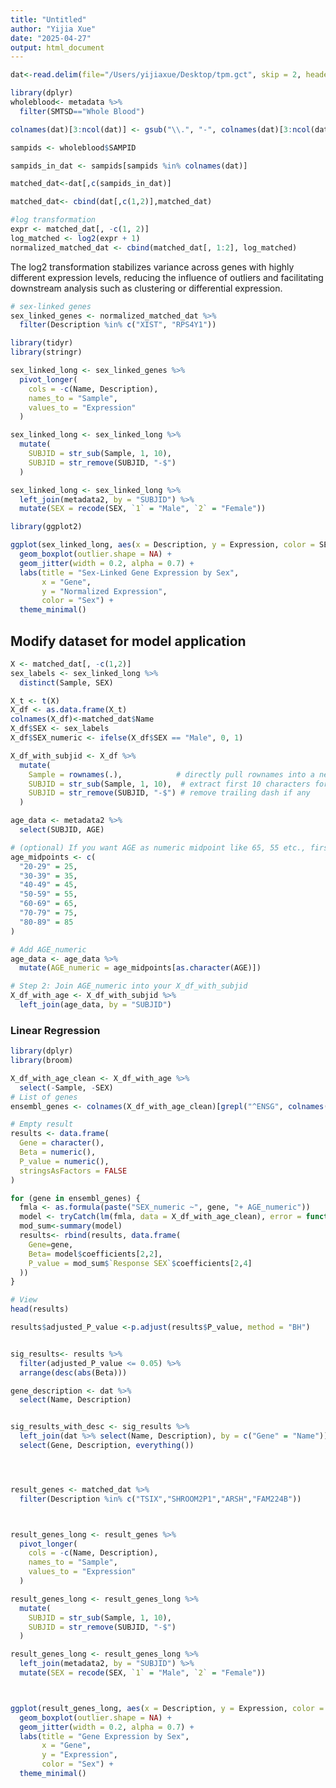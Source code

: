 ```yaml
---
title: "Untitled"
author: "Yijia Xue"
date: "2025-04-27"
output: html_document
---
```


```r
dat<-read.delim(file="/Users/yijiaxue/Desktop/tpm.gct", skip = 2, header = TRUE, stringsAsFactors = FALSE)
```

```r
library(dplyr)
wholeblood<- metadata %>%
  filter(SMTSD=="Whole Blood")

colnames(dat)[3:ncol(dat)] <- gsub("\\.", "-", colnames(dat)[3:ncol(dat)])

sampids <- wholeblood$SAMPID

sampids_in_dat <- sampids[sampids %in% colnames(dat)]

matched_dat<-dat[,c(sampids_in_dat)]

matched_dat<- cbind(dat[,c(1,2)],matched_dat)


```



```r
#log transformation
expr <- matched_dat[, -c(1, 2)]
log_matched <- log2(expr + 1)
normalized_matched_dat <- cbind(matched_dat[, 1:2], log_matched)
```
The log2 transformation stabilizes variance across genes with highly different expression levels, reducing the influence of outliers and facilitating downstream analysis such as clustering or differential expression.

```r
# sex-linked genes
sex_linked_genes <- normalized_matched_dat %>%
  filter(Description %in% c("XIST", "RPS4Y1"))

library(tidyr)
library(stringr)

sex_linked_long <- sex_linked_genes %>%
  pivot_longer(
    cols = -c(Name, Description),
    names_to = "Sample",
    values_to = "Expression"
  )

sex_linked_long <- sex_linked_long %>%
  mutate(
    SUBJID = str_sub(Sample, 1, 10),      
    SUBJID = str_remove(SUBJID, "-$")       
  )

sex_linked_long <- sex_linked_long %>%
  left_join(metadata2, by = "SUBJID") %>%
  mutate(SEX = recode(SEX, `1` = "Male", `2` = "Female"))

library(ggplot2)

ggplot(sex_linked_long, aes(x = Description, y = Expression, color = SEX)) +
  geom_boxplot(outlier.shape = NA) +
  geom_jitter(width = 0.2, alpha = 0.7) +
  labs(title = "Sex-Linked Gene Expression by Sex",
       x = "Gene",
       y = "Normalized Expression",
       color = "Sex") +
  theme_minimal()
```

## Modify dataset for model application

```r
X <- matched_dat[, -c(1,2)]
sex_labels <- sex_linked_long %>%
  distinct(Sample, SEX)

X_t <- t(X)
X_df <- as.data.frame(X_t)
colnames(X_df)<-matched_dat$Name
X_df$SEX <- sex_labels
X_df$SEX_numeric <- ifelse(X_df$SEX == "Male", 0, 1)
```


```r
X_df_with_subjid <- X_df %>%
  mutate(
    Sample = rownames(.),            # directly pull rownames into a new "Sample" column
    SUBJID = str_sub(Sample, 1, 10),  # extract first 10 characters for subject ID
    SUBJID = str_remove(SUBJID, "-$") # remove trailing dash if any
  )

age_data <- metadata2 %>%
  select(SUBJID, AGE)

# (optional) If you want AGE as numeric midpoint like 65, 55 etc., first convert:
age_midpoints <- c(
  "20-29" = 25,
  "30-39" = 35,
  "40-49" = 45,
  "50-59" = 55,
  "60-69" = 65,
  "70-79" = 75,
  "80-89" = 85
)

# Add AGE_numeric
age_data <- age_data %>%
  mutate(AGE_numeric = age_midpoints[as.character(AGE)])

# Step 2: Join AGE_numeric into your X_df_with_subjid
X_df_with_age <- X_df_with_subjid %>%
  left_join(age_data, by = "SUBJID")

```

### Linear Regression

```r
library(dplyr)
library(broom)

X_df_with_age_clean <- X_df_with_age %>%
  select(-Sample, -SEX)
# List of genes
ensembl_genes <- colnames(X_df_with_age_clean)[grepl("^ENSG", colnames(X_df_with_age))]

# Empty result
results <- data.frame(
  Gene = character(),
  Beta = numeric(),
  P_value = numeric(),
  stringsAsFactors = FALSE
)

for (gene in ensembl_genes) {
  fmla <- as.formula(paste("SEX_numeric ~", gene, "+ AGE_numeric"))
  model <- tryCatch(lm(fmla, data = X_df_with_age_clean), error = function(e) NULL)
  mod_sum<-summary(model)
  results<- rbind(results, data.frame(
    Gene=gene,
    Beta= model$coefficients[2,2],
    P_value = mod_sum$`Response SEX`$coefficients[2,4]
  ))
}

# View
head(results)

results$adjusted_P_value <-p.adjust(results$P_value, method = "BH")


sig_results<- results %>%
  filter(adjusted_P_value <= 0.05) %>%
  arrange(desc(abs(Beta)))

gene_description <- dat %>%
  select(Name, Description)


sig_results_with_desc <- sig_results %>%
  left_join(dat %>% select(Name, Description), by = c("Gene" = "Name")) %>%
  select(Gene, Description, everything())





```

```r
result_genes <- matched_dat %>%
  filter(Description %in% c("TSIX","SHROOM2P1","ARSH","FAM224B"))



result_genes_long <- result_genes %>%
  pivot_longer(
    cols = -c(Name, Description),
    names_to = "Sample",
    values_to = "Expression"
  )

result_genes_long <- result_genes_long %>%
  mutate(
    SUBJID = str_sub(Sample, 1, 10),      
    SUBJID = str_remove(SUBJID, "-$")       
  )

result_genes_long <- result_genes_long %>%
  left_join(metadata2, by = "SUBJID") %>%
  mutate(SEX = recode(SEX, `1` = "Male", `2` = "Female"))



ggplot(result_genes_long, aes(x = Description, y = Expression, color = SEX)) +
  geom_boxplot(outlier.shape = NA) +
  geom_jitter(width = 0.2, alpha = 0.7) +
  labs(title = "Gene Expression by Sex",
       x = "Gene",
       y = "Expression",
       color = "Sex") +
  theme_minimal()
```



